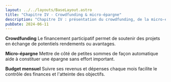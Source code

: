 ```yaml
---
layout: ../../layouts/BaseLayout.astro
title: "Chapitre IV - Crowdfunding & micro-épargne"
description: "Chapitre IV : présentation du crowdfunding, de la micro-épargne et de la gestion du budget mensuel."
pubDate: 2024-06-11
---
```


**Crowdfunding**
Le financement participatif permet de soutenir des projets en échange de potentiels rendements ou avantages.

**Micro-épargne**
Mettre de côté de petites sommes de façon automatique aide à constituer une épargne sans effort important.

**Budget mensuel**
Suivre ses revenus et dépenses chaque mois facilite le contrôle des finances et l'atteinte des objectifs.

